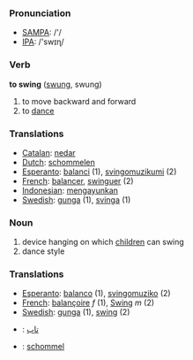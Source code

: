 === Pronunciation ===
*[[w:SAMPA|SAMPA]]: /'/
*[[w:IPA|IPA]]: /'swɪɳ/

=== Verb ===

'''to swing''' ([[swung]], swung)

# to move backward and forward
# to [[dance]]

=== Translations ===
*[[Catalan]]: [[nedar]]
*[[Dutch]]: [[schommelen]]
*[[Esperanto]]: [[balanci]] (1), [[svingomuzikumi]] (2)
*[[French]]: [[balancer]], [[swinguer]] (2)
*[[Indonesian]]: [[ayun|mengayunkan]]
*[[Swedish]]: [[gunga]] (1), [[svinga]] (1)

=== Noun ===

# device hanging on which [[child]]ren can swing
# dance style

=== Translations ===
*[[Esperanto]]: [[balanco]] (1), [[svingomuziko]] (2)
*[[French]]: [[balançoire]] ''f'' (1), [[Swing]] ''m'' (2)
*[[Swedish]]: [[gunga]] (1), [[swing]] (2)
*{{fa}}: [[تاب]]
*{{nl}}: [[schommel]] {{m}}